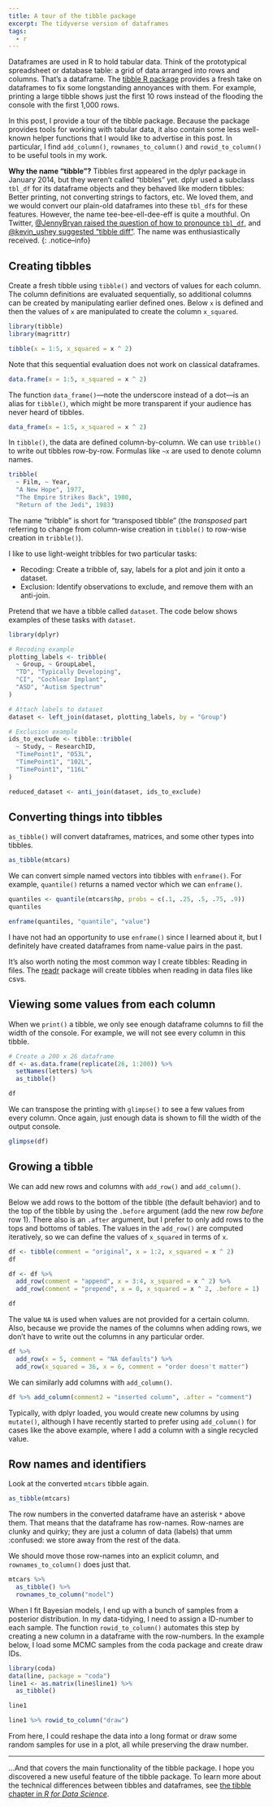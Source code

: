 ```yaml
---
title: A tour of the tibble package 
excerpt: The tidyverse version of dataframes
tags:
  - r
---
```


Dataframes are used in R to hold tabular data. Think of the prototypical 
spreadsheet or database table: a grid of data arranged into rows and columns. 
That's a dataframe. The [tibble R package](http://tibble.tidyverse.org/)
provides a fresh take on dataframes to fix some longstanding annoyances with
them. For example, printing a large tibble shows just the first 10 rows instead
of the flooding the console with the first 1,000 rows.

In this post, I provide a tour of the tibble package. Because the package 
provides tools for working with tabular data, it also contain some less
well-known helper functions that I would like to advertise in this post. In
particular, I find `add_column()`, `rownames_to_column()` and
`rowid_to_column()` to be useful tools in my work.

**Why the name "tibble"?** Tibbles first appeared in the dplyr package in 
January 2014, but they weren't called "tibbles" yet. dplyr used a subclass 
`tbl_df` for its dataframe objects and they behaved like modern tibbles: Better 
printing, not converting strings to factors, etc. We loved them, and we would 
convert our plain-old dataframes into these `tbl_df`s for these features. 
However, the name tee-bee-ell-dee-eff is quite a mouthful. On Twitter,
[@JennyBryan raised the question of how to pronounce
`tbl_df`](https://twitter.com/JennyBryan/status/514652585488576512), and
[@kevin_ushey suggested "tibble 
diff"](https://twitter.com/kevin_ushey/status/514659005621219329). The name was 
enthusiastically received.
{: .notice--info}


## Creating tibbles

Create a fresh tibble using `tibble()` and vectors of values for each column.
The column definitions are evaluated sequentially, so additional columns can be 
created by manipulating earlier defined ones. Below `x` is defined and then the 
values of `x` are manipulated to create the column `x_squared`.

```r
library(tibble)
library(magrittr)

tibble(x = 1:5, x_squared = x ^ 2)
```

Note that this sequential evaluation does not work on classical dataframes.

```r
data.frame(x = 1:5, x_squared = x ^ 2)
```

The function `data_frame()`---note the underscore instead of a dot---is an alias
for `tibble()`, which might be more transparent if your audience has never 
heard of tibbles.

```r
data_frame(x = 1:5, x_squared = x ^ 2)
```

In `tibble()`, the data are defined column-by-column. We can use `tribble()` to 
write out tibbles row-by-row. Formulas like `~x` are used to denote column names.

```r
tribble(
  ~ Film, ~ Year,
  "A New Hope", 1977,
  "The Empire Strikes Back", 1980,
  "Return of the Jedi", 1983)
```

The name "tribble" is short for "transposed tibble" (the _transposed_
part referring to change from column-wise creation in `tibble()` to row-wise
creation in `tribble()`).

I like to use light-weight tribbles for two particular tasks:

* Recoding: Create a tribble of, say, labels for a plot and join it onto a dataset.
* Exclusion: Identify observations to exclude, and remove them with an anti-join.

Pretend that we have a tibble called `dataset`. The code below shows
examples of these tasks with `dataset`.

```r
library(dplyr)

# Recoding example
plotting_labels <- tribble(
  ~ Group, ~ GroupLabel,
  "TD", "Typically Developing",
  "CI", "Cochlear Implant",
  "ASD", "Autism Spectrum"
)

# Attach labels to dataset
dataset <- left_join(dataset, plotting_labels, by = "Group")

# Exclusion example
ids_to_exclude <- tibble::tribble(
  ~ Study, ~ ResearchID,
  "TimePoint1", "053L",
  "TimePoint1", "102L",
  "TimePoint1", "116L"
)

reduced_dataset <- anti_join(dataset, ids_to_exclude)
```


## Converting things into tibbles

`as_tibble()` will convert dataframes, matrices, and some other types into
tibbles.

```r
as_tibble(mtcars)
```

We can convert simple named vectors into tibbles with `enframe()`. 
For example, `quantile()` returns a named vector which we can `enframe()`.

```r
quantiles <- quantile(mtcars$hp, probs = c(.1, .25, .5, .75, .9))
quantiles

enframe(quantiles, "quantile", "value")
```

I have not had an opportunity to use `enframe()` since I learned about it,
but I definitely have created dataframes from name-value pairs in the past.

It's also worth noting the most common way I create tibbles: Reading in files.
The [readr](http://readr.tidyverse.org/) package will create tibbles when 
reading in data files like csvs.



## Viewing some values from each column

When we `print()` a tibble, we only see enough dataframe columns to fill the
width of the console. For example, we will not see every column in this
tibble.

```r
# Create a 200 x 26 dataframe
df <- as.data.frame(replicate(26, 1:200)) %>% 
  setNames(letters) %>% 
  as_tibble()

df
```

We can transpose the printing with `glimpse()` to see a few values from every 
column. Once again, just enough data is shown to fill the width of the output
console.

```r
glimpse(df)
```



## Growing a tibble

We can add new rows and columns with `add_row()` and `add_column()`.

Below we add rows to the bottom of the tibble (the default behavior) and to the 
top of the tibble by using the `.before` argument (add the new row _before_ row 1). 
There also is an `.after` argument, but I prefer to only add rows to the
tops and bottoms of tables. The values in the `add_row()` are computed
iteratively, so we can define the values of `x_squared` in terms of `x`.

```r
df <- tibble(comment = "original", x = 1:2, x_squared = x ^ 2)
df

df <- df %>% 
  add_row(comment = "append", x = 3:4, x_squared = x ^ 2) %>% 
  add_row(comment = "prepend", x = 0, x_squared = x ^ 2, .before = 1)

df
```

The value `NA` is used when values are not provided for a certain column.
Also, because we provide the names of the columns when adding rows, we
don't have to write out the columns in any particular order.

```r
df %>% 
  add_row(x = 5, comment = "NA defaults") %>% 
  add_row(x_squared = 36, x = 6, comment = "order doesn't matter")
```

We can similarly add columns with `add_column()`.

```r
df %>% add_column(comment2 = "inserted column", .after = "comment")
```

Typically, with dplyr loaded, you would create new columns by using `mutate()`,
although I have recently started to prefer using `add_column()` for cases like
the above example, where I add a column with a single recycled value. 

## Row names and identifiers

Look at the converted `mtcars` tibble again.

```r
as_tibble(mtcars)
```

The row numbers in the converted dataframe have an asterisk `*` above them. That
means that the dataframe has row-names. Row-names are clunky and quirky; they are 
just a column of data (labels) that umm :confused: we store away from the rest
of the data. 

We should move those row-names into an explicit column, and
`rownames_to_column()` does just that.

```r
mtcars %>% 
  as_tibble() %>% 
  rownames_to_column("model")
```

When I fit Bayesian models, I end up with a bunch of samples from a posterior 
distribution. In my data-tidying, I need to assign a ID-number to each sample. 
The function `rowid_to_column()` automates this step by creating a new column in
a dataframe with the row-numbers. In the example below, I load some MCMC samples
from the coda package and create draw IDs.

```r
library(coda)
data(line, package = "coda")
line1 <- as.matrix(line$line1) %>% 
  as_tibble()

line1

line1 %>% rowid_to_column("draw")
```

From here, I could reshape the data into a long format or draw some random
samples for use in a plot, all while preserving the draw number.

*** 

...And that covers the main functionality of the tibble package. I hope you
discovered a new useful feature of the tibble package. To learn more about the
technical differences between tibbles and dataframes, see [the tibble chapter in
_R for Data Science_](http://r4ds.had.co.nz/tibbles.html).
